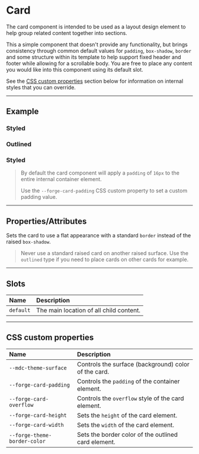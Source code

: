 
<PageSection>

# Card

The card component is intended to be used as a layout design element to help group related content together into sections.

This a simple component that doesn't provide any functionality, but brings consistency through common default values for `padding`, `box-shadow`, `border` and some
structure within its template to help support fixed header and footer while allowing for a scrollable body. You are free to place any content you would like into this
component using its default slot.

See the [CSS custom properties](#css-custom-properties) section below for information on internal styles that you can override.

</PageSection>

---

<PageSection>

## Example

### Styled

<LiveDemo dense={false} padded={false} codeHtml={CardDefaultCodeHtml()}>
  <LiveDemoStage>
    <CardDemo />
  </LiveDemoStage>
</LiveDemo>

### Outlined

<LiveDemo dense={false} padded={false} codeHtml={CardOutlinedCodeHtml()}>
  <LiveDemoStage>
    <CardDemo outlined />
  </LiveDemoStage>
</LiveDemo>

### Styled

<LiveDemo dense={false} padded={false} codeHtml={CardStyledCodeHtml()} codeScss={CardStyledCodeScss()}>
  <LiveDemoStage>
    <StyledDemo />
  </LiveDemoStage>
</LiveDemo>

> By default the card component will apply a `padding` of `16px` to the entire internal container element.
>
> Use the `--forge-card-padding` CSS custom property to set a custom padding value.

</PageSection>

---

<PageSection>

## Properties/Attributes

<PropertyDef name="outlined" type="boolean" defaultValue="null">

Sets the card to use a flat appearance with a standard `border` instead of the raised `box-shadow`.

> Never use a standard raised card on another raised surface. Use the `outlined` type if you need to place cards on other cards for example.
  
</PropertyDef>

</PageSection>

---

<PageSection>

## Slots

| Name                              | Description
| :---------------------------------| :----------------
| `default`                         | The main location of all child content.

</PageSection>

---

<PageSection>

## CSS custom properties

| Name                              | Description
| :---------------------------------| :----------------
| `--mdc-theme-surface`             | Controls the surface (background) color of the card.
| `--forge-card-padding`              | Controls the `padding` of the container element.
| `--forge-card-overflow`             | Controls the `overflow` style of the card element.
| `--forge-card-height`               | Sets the `height` of the card element.
| `--forge-card-width`                | Sets the `width` of the card element.
| `--forge-theme-border-color`        | Sets the border color of the outlined card element.

</PageSection>
